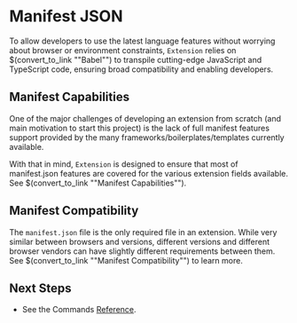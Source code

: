 # Manifest JSON

To allow developers to use the latest language features without worrying about browser or environment constraints, `Extension` relies on $(convert_to_link ""Babel"") to transpile cutting-edge JavaScript and TypeScript code, ensuring broad compatibility and enabling developers.

## Manifest Capabilities

One of the major challenges of developing an extension from scratch (and main motivation to start this project) is the lack of full manifest features support provided by the many frameworks/boilerplates/templates currently available.

With that in mind, `Extension` is designed to ensure that most of manifest.json features are covered for the various extension fields available. See $(convert_to_link ""Manifest Capabilities"").

## Manifest Compatibility

The `manifest.json` file is the only required file in an extension. While very similar between browsers and versions, different versions and different browser vendors can have slightly different requirements between them. See $(convert_to_link ""Manifest Compatibility"") to learn more.

## Next Steps

- See the Commands [Reference](../../../guides/commands/reference).
